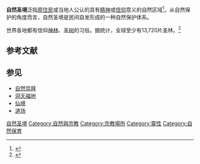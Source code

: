 '''自然圣境'''泛指[[原住民|原住民]]或当地人公认的具有[[精神|精神]]或[[信仰|信仰]]意义的自然区域<ref>{{cite journal |author1=裴盛基 |title=自然圣境与生物多样性保护 |journal=科学 |date=2006 |volume=58 |issue=6 |pages=29-31}}</ref>。从自然保护的角度而言，自然圣境是民间自发形成的一种自然保护体系。

世界各地都有信仰[[神林|神林]]、[[圣树|圣树]]的习俗。据统计，全球至少有13‚720片圣林。<ref>{{cite journal |last1=Lixin |first1=Yang |last2=Shengji |first2=Pei |last3=Yu |first3=Zhang |title=Action research on Tibetan sacred nature sites (SNS) conservation in Tibetan community in NW Yunnan |journal=Biodiversity Science |date=2019-07-20 |volume=27 |issue=7 |pages=749 |doi=10.17520/biods.2019081}}</ref>

== 参考文献 ==
{{Reflist}}

== 参见 ==
* [[自然崇拜|自然崇拜]]
* [[洞天福地|洞天福地]]
* [[仙境|仙境]]
* [[道场|道场]]

{{规范控制}}

[[Category:自然圣境|]]
[[Category:自然與宗教|Category:自然與宗教]]
[[Category:宗教場所|Category:宗教場所]]
[[Category:靈性|Category:靈性]]
[[Category:自然保育|Category:自然保育]]